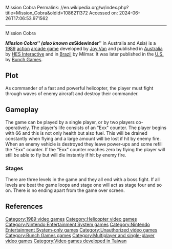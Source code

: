 Mission Cobra
Permalink: //en.wikipedia.org/w/index.php?title=Mission_Cobra&oldid=1086211372
Accessed on: 2024-06-26T17:06:53.971562



------
Mission Cobra
{{redirect|Sidewinder (video game)|the unrelated Mastertronic/Arcadia game|Sidewinder (Mastertronic video game)}}
{{Primary sources|date=April 2009}}

{{Infobox video game 
|title        = Mission Cobra
|image        = Mission Cobra Coverart.png
|caption      = North American cover art
|developer    = [[Thin Chen Enterprise|Joy Van]]
|publisher    = {{vgrelease|[[Asia|AS]]|[[Thin Chen Enterprise|Sachen]]|AUS|[[HES Interactive]]|NA|[[Bunch Games]]|BR|Milmar}}
|platforms    = [[Nintendo Entertainment System]]
|released     = {{vgrelease|AUS|1989<ref name="GameFAQs">[http://www.gamefaqs.com/console/nes/data/587465.html Mission Cobra], [[GameFAQs]].</ref>|NA|1990<ref name="GameFAQs"/>}}
|genre        = [[Action game|Action]]
|modes        = [[Single-player video game|Single-player]] and [[Multiplayer video game|multiplayer]]
}}

'''''Mission Cobra''''' (also known as '''''Sidewinder''''' in Australia and Asia) is a [[1989 in video gaming|1989]] [[Action game|action]] [[arcade game]] developed by [[Thin Chen Enterprise|Joy Van]] and published in [[Australia]] by [[HES Interactive]] and in [[Brazil]] by Milmar. It was later published in the [[United States|U.S.]] by [[Bunch Games]].

==Plot==
As commander of a fast and powerful helicopter, the player must fight through waves of enemy aircraft and destroy their commander.

==Gameplay==
The game can be played by a single player, or by two players co-operatively. The player's life consists of an "Exx" counter. The player begins with 66 and this is not only health but also fuel. This will be drained constantly when flying and a large amount will be lost if hit by enemy fire. When an enemy vehicle is destroyed they leave power-ups and some refill the "Exx" counter. If the "Exx" counter reaches zero by flying the player will still be able to fly but will die instantly if hit by enemy fire.

===Stages===
There are three levels in the game and they all end with a boss fight. If all levels are beat the game loops and stage one will act as stage four and so on. There is no ending apart from the game over screen.

==References==
{{reflist}}

{{DEFAULTSORT:Mission Cobra}}
[[Category:1989 video games]]
[[Category:Helicopter video games]]
[[Category:Nintendo Entertainment System games]]
[[Category:Nintendo Entertainment System-only games]]
[[Category:Unauthorized video games]]
[[Category:Bunch Games games]]
[[Category:Multiplayer and single-player video games]]
[[Category:Video games developed in Taiwan]]